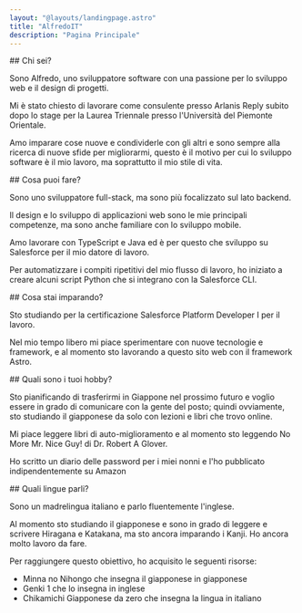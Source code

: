 ```yaml
---
layout: "@layouts/landingpage.astro"
title: "AlfredoIT"
description: "Pagina Principale"
---
```



<LandingDetails>
## Chi sei?

Sono Alfredo, uno sviluppatore software con una passione per lo sviluppo web e il design di progetti.

Mi è stato chiesto di lavorare come consulente presso <Href href="https://www.reply.com/arlanis-reply/it/">Arlanis Reply</Href> subito dopo lo stage per la Laurea Triennale presso l'<Href href="https://www.uniupo.it/">Università del Piemonte Orientale</Href>.

Amo imparare cose nuove e condividerle con gli altri e sono sempre alla ricerca di nuove sfide per migliorarmi, questo è il motivo per cui lo sviluppo software è il mio lavoro, ma soprattutto il mio stile di vita.
</LandingDetails>

<LandingDetails>
## Cosa puoi fare?

Sono uno sviluppatore full-stack, ma sono più focalizzato sul lato backend.

Il design e lo sviluppo di applicazioni web sono le mie principali competenze, ma sono anche familiare con lo sviluppo mobile.

Amo lavorare con TypeScript e Java ed è per questo che sviluppo su <Href href="https://www.salesforce.com/it/">Salesforce</Href> per il mio datore di lavoro.

Per automatizzare i compiti ripetitivi del mio flusso di lavoro, ho iniziato a creare alcuni script Python che si integrano con la <Href href="https://developer.salesforce.com/tools/sfdxcli">Salesforce CLI</Href>.
</LandingDetails>

<LandingDetails>
## Cosa stai imparando?

Sto studiando per la certificazione <Href href="https://trailhead.salesforce.com/it/users/strailhead/trailmixes/prepare-for-your-salesforce-platform-developer-i-credential">Salesforce Platform Developer I</Href> per il lavoro.

Nel mio tempo libero mi piace sperimentare con nuove tecnologie e framework, e al momento sto lavorando a questo sito web con il framework <Href href="https://astro.build">Astro</Href>.
</LandingDetails>

<LandingDetails>
## Quali sono i tuoi hobby?

Sto pianificando di trasferirmi in Giappone nel prossimo futuro e voglio essere in grado di comunicare con la gente del posto; quindi ovviamente, sto studiando il giapponese da solo con lezioni e libri che trovo online.

Mi piace leggere libri di auto-miglioramento e al momento sto leggendo <Href href="https://www.amazon.it/No-More-Mr-Nice-Guy/dp/9391560407/">No More Mr. Nice Guy!</Href> di Dr. Robert A Glover.

Ho scritto un diario delle password per i miei nonni e l'ho pubblicato <Href href="https://www.amazon.it/dp/B0CCCHQ2FZ">indipendentemente su Amazon</Href>
</LandingDetails>

<LandingDetails>
## Quali lingue parli?

Sono un madrelingua italiano e parlo fluentemente l'inglese.

Al momento sto studiando il giapponese e sono in grado di leggere e scrivere Hiragana e Katakana, ma sto ancora imparando i Kanji. Ho ancora molto lavoro da fare.

Per raggiungere questo obiettivo, ho acquisito le seguenti risorse:
- <Href href="https://www.amazon.it/Minna-No-Nihongo-Beginner-2nd/dp/4883196038/">Minna no Nihongo</Href> che insegna il giapponese in giapponese
- <Href href="https://www.amazon.it/Genki-Vol-1-Textbook-3e-ed/dp/4789017303/">Genki 1</Href> che lo insegna in inglese
- <Href href="https://www.amazon.it/Chikamichi-Giapponese-zero-giapponese-italiani-ebook/dp/B09Z9Q3CGL/">Chikamichi Giapponese da zero</Href> che insegna la lingua in italiano
</LandingDetails>

